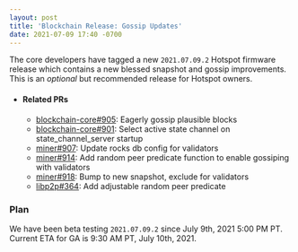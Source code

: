 ```yaml
---
layout: post
title: 'Blockchain Release: Gossip Updates'
date: 2021-07-09 17:40 -0700
---
```


The core developers have tagged a new `2021.07.09.2` Hotspot firmware release which contains a new
blessed snapshot and gossip improvements. This is an _optional_ but recommended release for Hotspot
owners.

<!--truncate-->

- #### Related PRs

  - [blockchain-core#905](https://github.com/helium/blockchain-core/pull/905): Eagerly gossip
    plausible blocks
  - [blockchain-core#901](https://github.com/helium/blockchain-core/pull/901): Select active state
    channel on state_channel_server startup
  - [miner#907](https://github.com/helium/miner/pull/907): Update rocks db config for validators
  - [miner#914](https://github.com/helium/miner/pull/914): Add random peer predicate function to
    enable gossiping with validators
  - [miner#918](https://github.com/helium/miner/pull/918): Bump to new snapshot, exclude for
    validators
  - [libp2p#364](https://github.com/helium/erlang-libp2p/pull/364): Add adjustable random peer
    predicate

### Plan

We have been beta testing `2021.07.09.2` since July 9th, 2021 5:00 PM PT. Current ETA for GA is 9:30
AM PT, July 10th, 2021.
